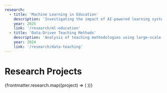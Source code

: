 ```yaml
---
research:
  - title: 'Machine Learning in Education'
    description: 'Investigating the impact of AI-powered learning systems on student outcomes.'
    year: 2025
    link: '/research/ml-education'
  - title: 'Data-Driven Teaching Methods'
    description: 'Analysis of teaching methodologies using large-scale educational data.'
    year: 2024
    link: '/research/data-teaching'
---
```


# Research Projects

<Section>
  {frontmatter.research.map((project) => (
    <Card
      key={project.title}
      title={project.title}
      description={project.description}
      year={project.year}
      link={project.link}
      className="mb-6"
    />
  ))}
</Section>